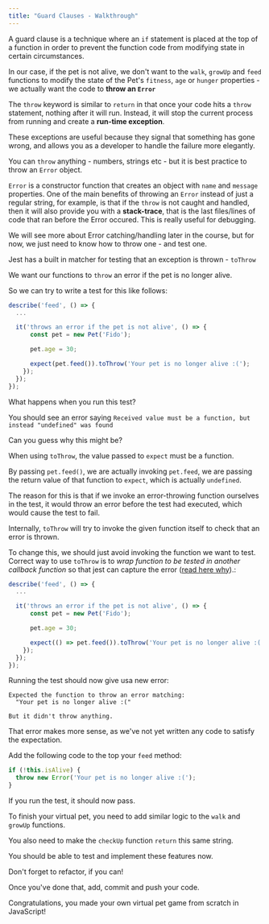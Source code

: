 ```yaml
---
title: "Guard Clauses - Walkthrough"
---
```


A guard clause is a technique where an `if` statement is placed at the top of a function in order to prevent the function code from modifying state in certain circumstances.

In our case, if the pet is not alive, we don't want to the `walk`, `growUp` and `feed` functions to modify the state of the Pet's `fitness`, `age` or `hunger` properties - we actually want the code to **throw an `Error`**

The `throw` keyword is similar to `return` in that once your code hits a `throw` statement, nothing after it will run. Instead, it will stop the current process from running and create a **run-time exception**.  

These exceptions are useful because they signal that something has gone wrong, and allows you as a developer to handle the failure more elegantly.

You can `throw` anything - numbers, strings etc - but it is best practice to throw an `Error` object.

`Error` is a constructor function that creates an object with `name` and `message` properties. One of the main benefits of throwing an `Error` instead of just a regular string, for example, is that if the `throw` is not caught and handled, then it will also provide you with a **stack-trace**, that is the last files/lines of code that ran before the Error occured. This is really useful for debugging.

We will see more about Error catching/handling later in the course, but for now, we just need to know how to throw one - and test one.

Jest has a built in matcher for testing that an exception is thrown - `toThrow`

We want our functions to `throw` an error if the pet is no longer alive.

So we can try to write a test for this like follows:

```js
describe('feed', () => {
  ...

  it('throws an error if the pet is not alive', () => {
      const pet = new Pet('Fido');

      pet.age = 30;

      expect(pet.feed()).toThrow('Your pet is no longer alive :(');
    });
  });
});
```

What happens when you run this test?

You should see an error saying `Received value must be a function, but instead "undefined" was found`

Can you guess why this might be?

When using `toThrow`, the value passed to `expect` must be a function. 

By passing `pet.feed()`, we are actually invoking `pet.feed`, we are passing the return value of that function to `expect`, which is actually `undefined`.

The reason for this is that if we invoke an error-throwing function ourselves in the test, it would throw an error before the test had executed, which would cause the test to fail.

Internally, `toThrow` will try to invoke the given function itself to check that an error is thrown.

To change this, we should just avoid invoking the function we want to test. Correct way to use `toThrow` is to *wrap function to be tested in another callback function* so that jest can capture the error ([read here why](https://github.com/facebook/jest/issues/781)).:

```js
describe('feed', () => {
  ...

  it('throws an error if the pet is not alive', () => {
      const pet = new Pet('Fido');

      pet.age = 30;

      expect(() => pet.feed()).toThrow('Your pet is no longer alive :(');
    });
  });
});
```

Running the test should now give usa new error:

```
Expected the function to throw an error matching:
  "Your pet is no longer alive :("

But it didn't throw anything.
```

That error makes more sense, as we've not yet written any code to satisfy the expectation.

Add the following code to the top your `feed` method:

```js
if (!this.isAlive) {
  throw new Error('Your pet is no longer alive :(');
}
```

If you run the test, it should now pass.

To finish your virtual pet, you need to add similar logic to the `walk` and `growUp` functions.

You also need to make the `checkUp` function `return` this same string.

You should be able to test and implement these features now.

Don't forget to refactor, if you can!

Once you've done that, add, commit and push your code.

Congratulations, you made your own virtual pet game from scratch in JavaScript!